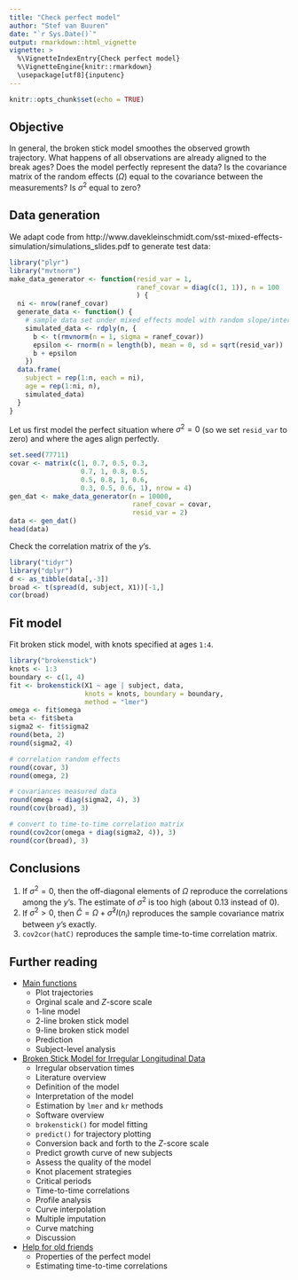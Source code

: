 ```yaml
---
title: "Check perfect model"
author: "Stef van Buuren"
date: "`r Sys.Date()`"
output: rmarkdown::html_vignette
vignette: >
  %\VignetteIndexEntry{Check perfect model}
  %\VignetteEngine{knitr::rmarkdown}
  \usepackage[utf8]{inputenc}
---
```


```r
knitr::opts_chunk$set(echo = TRUE)
```

## Objective

In general, the broken stick model smoothes the observed growth trajectory. What happens of all observations are already aligned to the break ages? Does the model perfectly represent the data? Is the covariance matrix of the random effects ($\Omega)$ equal to the covariance between the measurements? Is $\sigma^2$ equal to zero?

## Data generation

We adapt code from http://www.davekleinschmidt.com/sst-mixed-effects-simulation/simulations_slides.pdf to generate test data:

```r
library("plyr")
library("mvtnorm")
make_data_generator <- function(resid_var = 1,
                                ranef_covar = diag(c(1, 1)), n = 100
                                ) {
  ni <- nrow(ranef_covar)
  generate_data <- function() {
    # sample data set under mixed effects model with random slope/intercepts 
    simulated_data <- rdply(n, {
      b <- t(rmvnorm(n = 1, sigma = ranef_covar))
      epsilon <- rnorm(n = length(b), mean = 0, sd = sqrt(resid_var))
      b + epsilon
    })
  data.frame(
    subject = rep(1:n, each = ni),
    age = rep(1:ni, n),
    simulated_data)
  }
}
```

Let us first model the perfect situation where $\sigma^2 = 0$ (so we set `resid_var` to zero) and where the ages align perfectly.

```r
set.seed(77711)
covar <- matrix(c(1, 0.7, 0.5, 0.3,
                  0.7, 1, 0.8, 0.5,
                  0.5, 0.8, 1, 0.6,
                  0.3, 0.5, 0.6, 1), nrow = 4)
gen_dat <- make_data_generator(n = 10000, 
                               ranef_covar = covar,
                               resid_var = 2)
data <- gen_dat()
head(data)
```

Check the correlation matrix of the $y$'s.

```r
library("tidyr")
library("dplyr")
d <- as_tibble(data[,-3])
broad <- t(spread(d, subject, X1))[-1,]
cor(broad)
```

## Fit model

Fit broken stick model, with knots specified at ages `1:4`.

```r
library("brokenstick")
knots <- 1:3
boundary <- c(1, 4)
fit <- brokenstick(X1 ~ age | subject, data, 
                   knots = knots, boundary = boundary,
                   method = "lmer")
omega <- fit$omega
beta <- fit$beta
sigma2 <- fit$sigma2
round(beta, 2)
round(sigma2, 4)

# correlation random effects
round(covar, 3)
round(omega, 2)

# covariances measured data
round(omega + diag(sigma2, 4), 3)
round(cov(broad), 3)

# convert to time-to-time correlation matrix
round(cov2cor(omega + diag(sigma2, 4)), 3)
round(cor(broad), 3)
```

## Conclusions

1. If $\sigma^2=0$, then the off-diagonal elements of $\Omega$ reproduce the correlations among the $y$'s. The estimate of $\sigma^2$ is too high (about 0.13 instead of 0).
2. If $\sigma^2 > 0$, then $\hat C = \Omega + \hat\sigma^2 I(n_i)$ reproduces the sample covariance matrix between $y$'s exactly.
3. `cov2cor(hatC)` reproduces the sample time-to-time correlation matrix.

## Further reading

* [Main functions](mainfunctions.html)
    + Plot trajectories
    + Orginal scale and $Z$-score scale
    + 1-line model
    + 2-line broken stick model
    + 9-line broken stick model
    + Prediction
    + Subject-level analysis

* [Broken Stick Model for Irregular Longitudinal Data](brokenstick-article.html)
    + Irregular observation times
    + Literature overview
    + Definition of the model
    + Interpretation of the model
    + Estimation by `lmer` and `kr` methods
    + Software overview
    + `brokenstick()` for model fitting
    + `predict()` for trajectory plotting
    + Conversion back and forth to the $Z$-score scale
    + Predict growth curve of new subjects
    + Assess the quality of the model
    + Knot placement strategies
    + Critical periods
    + Time-to-time correlations
    + Profile analysis
    + Curve interpolation
    + Multiple imputation
    + Curve matching
    + Discussion

* [Help for old friends](oldfriends.html)
    + Properties of the perfect model
    + Estimating time-to-time correlations

